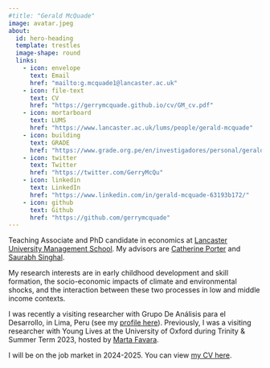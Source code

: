 ```yaml
---
#title: "Gerald McQuade"
image: avatar.jpeg
about:
  id: hero-heading
  template: trestles
  image-shape: round
  links:
    - icon: envelope
      text: Email
      href: "mailto:g.mcquade1@lancaster.ac.uk"
    - icon: file-text
      text: CV
      href: "https://gerrymcquade.github.io/cv/GM_cv.pdf"  
    - icon: mortarboard
      text: LUMS
      href: "https://www.lancaster.ac.uk/lums/people/gerald-mcquade"
    - icon: building
      text: GRADE
      href: "https://www.grade.org.pe/en/investigadores/personal/gerald-mcquade/"
    - icon: twitter
      text: Twitter
      href: "https://twitter.com/GerryMcQu"
    - icon: linkedin
      text: LinkedIn
      href: "https://www.linkedin.com/in/gerald-mcquade-63193b172/"
    - icon: github
      text: Github
      href: "https://github.com/gerrymcquade"      
---
```


Teaching Associate and PhD candidate in economics at [Lancaster University Management School](https://www.lancaster.ac.uk/lums/people/gerald-mcquade). My advisors are [Catherine Porter](https://sites.google.com/site/econcath/home) and [Saurabh Singhal](https://sites.google.com/site/singhalecon/Home).

My research interests are in early childhood development and skill formation, the socio-economic impacts of climate and environmental shocks, and the interaction between these two processes in low and middle income contexts.

I was recently a visiting researcher with Grupo De Análisis para el Desarrollo, in Lima, Peru (see my [profile here](https://www.grade.org.pe/en/investigadores/personal/gerald-mcquade/)). Previously, I was a visiting researcher with Young Lives at the University of Oxford during Trinity & Summer Term 2023, hosted by [Marta Favara](https://sites.google.com/site/martafavara/).

I will be on the job market in 2024-2025. You can view [my CV here](https://gerrymcquade.github.io/cv/GM_cv.pdf).
